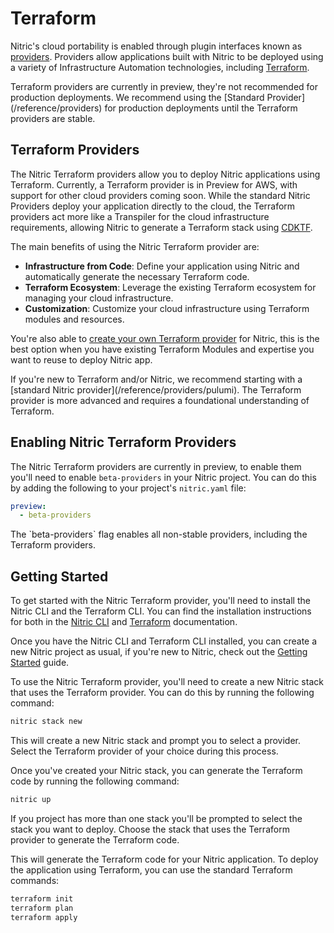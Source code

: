 
# Terraform

Nitric's cloud portability is enabled through plugin interfaces known as [providers](/reference/providers). Providers allow applications built with Nitric to be deployed using a variety of Infrastructure Automation technologies, including [Terraform](https://www.terraform.io/).

<Note>
  Terraform providers are currently in preview, they're not recommended for
  production deployments. We recommend using the [Standard
  Provider](/reference/providers) for production deployments until the Terraform
  providers are stable.
</Note>

## Terraform Providers

The Nitric Terraform providers allow you to deploy Nitric applications using Terraform. Currently, a Terraform provider is in Preview for AWS, with support for other cloud providers coming soon. While the standard Nitric Providers deploy your application directly to the cloud, the Terraform providers act more like a Transpiler for the cloud infrastructure requirements, allowing Nitric to generate a Terraform stack using [CDKTF](https://developer.hashicorp.com/terraform/cdktf).

The main benefits of using the Nitric Terraform provider are:

- **Infrastructure from Code**: Define your application using Nitric and automatically generate the necessary Terraform code.
- **Terraform Ecosystem**: Leverage the existing Terraform ecosystem for managing your cloud infrastructure.
- **Customization**: Customize your cloud infrastructure using Terraform modules and resources.

You're also able to [create your own Terraform provider](/reference/providers/custom/building-custom-provider) for Nitric, this is the best option when you have existing Terraform Modules and expertise you want to reuse to deploy Nitric app.

<Note>
  If you're new to Terraform and/or Nitric, we recommend starting with a
  [standard Nitric provider](/reference/providers/pulumi). The Terraform
  provider is more advanced and requires a foundational understanding of
  Terraform.
</Note>

## Enabling Nitric Terraform Providers

The Nitric Terraform providers are currently in preview, to enable them you'll need to enable `beta-providers` in your Nitric project. You can do this by adding the following to your project's `nitric.yaml` file:

```yaml
preview:
  - beta-providers
```

<Note>
  The `beta-providers` flag enables all non-stable providers, including the
  Terraform providers.
</Note>

## Getting Started

To get started with the Nitric Terraform provider, you'll need to install the Nitric CLI and the Terraform CLI. You can find the installation instructions for both in the [Nitric CLI](/reference/cli) and [Terraform](https://learn.hashicorp.com/tutorials/terraform/install-cli) documentation.

Once you have the Nitric CLI and Terraform CLI installed, you can create a new Nitric project as usual, if you're new to Nitric, check out the [Getting Started](/getting-started) guide.

To use the Nitric Terraform provider, you'll need to create a new Nitric stack that uses the Terraform provider. You can do this by running the following command:

```bash
nitric stack new
```

This will create a new Nitric stack and prompt you to select a provider. Select the Terraform provider of your choice during this process.

Once you've created your Nitric stack, you can generate the Terraform code by running the following command:

```bash
nitric up
```

<Note>
  If you project has more than one stack you'll be prompted to select the stack
  you want to deploy. Choose the stack that uses the Terraform provider to
  generate the Terraform code.
</Note>

This will generate the Terraform code for your Nitric application. To deploy the application using Terraform, you can use the standard Terraform commands:

```bash
terraform init
terraform plan
terraform apply
```
